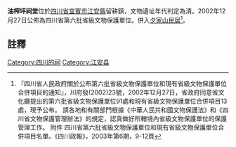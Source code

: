 {{msg:四川省文物保護單位
|名稱 = 油榨坪祠堂
|編號 = 3
|圖片 = 
|級別 = S6
|分類 = 
|時代 = [[清代|清代]]
|地点 = [[四川省|四川省]][[宜賓市|宜賓市]][[江安縣|江安縣]]留耕鎮
|坐標 =
|登錄 = 2002年12月27日
}}
'''油榨坪祠堂'''位於[[四川省|四川省]][[宜賓市|宜賓市]][[江安縣|江安縣]]留耕鎮，文物遺址年代判定為清。2002年12月27日公佈為四川省第六批省級文物保護單位。併入[[夕家山民居|夕家山民居]]<ref>『四川省人民政府關於公布第六批省級文物保護單位和現有省級文物保護單位合併項目的通知』，川府發(2002)23號，2002年12月27日，省政府同意省文化廳提出的第六批省級文物保護單位91處和現有省級文物保護單位合併項目13處，現予公布。 請各地和有關部門根據《中華人民共和國文物保護法》和《四川省文物保護管理辦法》的規定，認真做好所轄境內省級文物保護單位的保護管理工作。 附件 四川省第六批省級文物保護單位和現有省級文物保護單位合併項目名單。《四川政報》，2003年第6期，9-12頁</ref>。
==註釋==
{{reflist}}
{{文物保護單位小作品}}

[[Category:四川的祠|Category:四川的祠]]
[[Category:江安县|Category:江安县]]